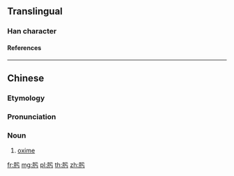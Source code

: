 {{character info/new}}
==Translingual==

===Han character===
{{Han char|rn=130|rad=肉|as=03|sn=7|four=7122|canj=BMMS|ids=⿰⺼亏}}

====References====
{{Han ref|kx=0974.131|hdz=32044.050|uh=809F}}

----

==Chinese==
{{zh-forms}}
{{zh-wp|zh|yue}}

===Etymology===
{{bor|zh|en|oxime}}

===Pronunciation===
{{zh-pron
|m=wò
|c=ok3
|cat=n
}}

===Noun===
{{zh-noun}}

# {{lb|zh|organic compound}} [[oxime]]

[[fr:肟]]
[[mg:肟]]
[[pl:肟]]
[[th:肟]]
[[zh:肟]]